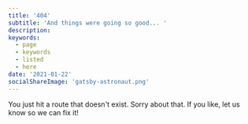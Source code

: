 ```yaml
---
title: '404'
subtitle: 'And things were going so good... '
description:
keywords:
  - page
  - keywords
  - listed
  - here
date: '2021-01-22'
socialShareImage: 'gatsby-astronaut.png'
---
```


You just hit a route that doesn't exist. Sorry about that. If
you like, let us know so we can fix it!
